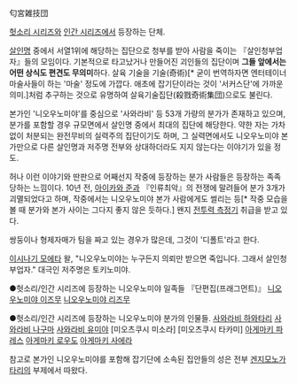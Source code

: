 匂宮雑技団

[[헛소리 시리즈]]와 [[인간 시리즈]]에서 등장하는 단체.

[[폭력의 세계#s-2.1|살인명]] 중에서 서열1위에 해당하는 집단으로 청부를 받아 사람을 죽이는 『살인청부업자』들의 모임이다. 기본적으로 타고났거나 만들어진 괴인들의 집단이며 '''그들 앞에서는 어떤 상식도 편견도 무의미'''하다. 살육 기술을 기술(奇術)[* 굳이 번역하자면 엔터테이너 마술사들이 하는 '마술' 정도에 가깝다. 애초에 잡기단이라는 것이 '서커스단'에 가까운 의미.]처럼 추구하는 것으로 유명하여 살육기술집단(殺戮奇術集団)으로도 불린다.

본가인 '니오우노미야'를 중심으로 '사와라비' 등 53개 가량의 분가가 존재하고 있으며, 분가를 포함할 경우 규모면에서 살인명 중에서 최대의 집단에 해당한다. 약한 자는 가차없이 처분되는 완전무비의 실력주의 집단이기도 하며, 그 실력면에서도 니오우노미야 본가만으로 다른 살인명과 저주명 전부와 상대하더라도 지지 않는다는 이야기가 있을 정도.

허나 이런 이야기와 딴판으로 어째선지 작중에 등장하는 분가 사람들은 등장하는 족족 당하는 느낌이다. 10년 전, [[아이카와 준]]과 『인류최악』의 전쟁에 말려들어 분가 3개가 괴멸되었다고 하며, 작중에서는 니오우노미야 본가 사람에게도 썰리는 등[* 작중 모습을 볼 때 분가와 본가 사이는 그다지 좋지 않은 듯하다.] 왠지 [[전투력 측정기]] 취급을 받고 있다.

쌍둥이나 형제자매가 팀을 짜고 있는 경우가 많은데, 그것이 '디폴트'라고 한다.

[[이시나기 모에타]] 왈, "니오우노미야는 누구든지 의뢰만 받으면 죽입니다. 그래서 살인청부업자."
대극인 저주명은 토키노미야.

●헛소리/인간 시리즈에 등장하는 니오우노미야 일족들
『단편집(프래그먼트)』
[[니오우노미야 이즈무]]
[[니오우노미야 리즈무]]

●헛소리/인간 시리즈에 등장하는 니오우노미야 분가의 인물들.
[[사와라비 하와타리]]
[[사와라비 나구마]]
[[사와라비 유미야]]
[미오츠쿠시 미소라]
[미오츠쿠시 타카미] 
[[아게마키 파레스]]
[[아게마키 로우도]]
[[아게마키 사에라]]

참고로 본가인 니오우노미야를 포함해 잡기단에 소속된 집안들의 성은 전부 [[겐지모노가타리]]의 부제에서 따왔다.
